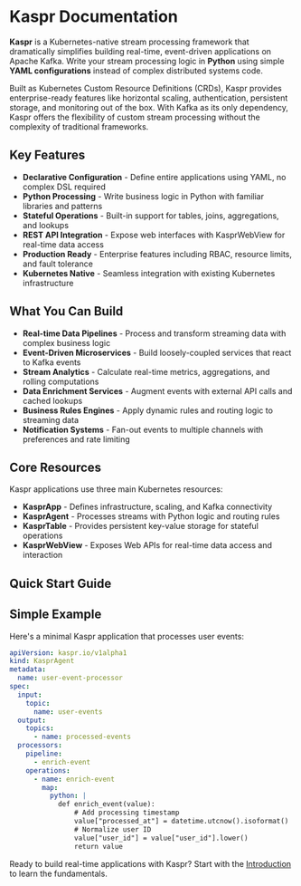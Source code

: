 
# Kaspr Documentation
 
**Kaspr** is a Kubernetes-native stream processing framework that dramatically simplifies building real-time, event-driven applications on Apache Kafka. Write your stream processing logic in **Python** using simple **YAML configurations** instead of complex distributed systems code.

Built as Kubernetes Custom Resource Definitions (CRDs), Kaspr provides enterprise-ready features like horizontal scaling, authentication, persistent storage, and monitoring out of the box. With Kafka as its only dependency, Kaspr offers the flexibility of custom stream processing without the complexity of traditional frameworks.

## Key Features

- **Declarative Configuration** - Define entire applications using YAML, no complex DSL required
- **Python Processing** - Write business logic in Python with familiar libraries and patterns  
- **Stateful Operations** - Built-in support for tables, joins, aggregations, and lookups
- **REST API Integration** - Expose web interfaces with KasprWebView for real-time data access
- **Production Ready** - Enterprise features including RBAC, resource limits, and fault tolerance
- **Kubernetes Native** - Seamless integration with existing Kubernetes infrastructure

## What You Can Build

- **Real-time Data Pipelines** - Process and transform streaming data with complex business logic
- **Event-Driven Microservices** - Build loosely-coupled services that react to Kafka events
- **Stream Analytics** - Calculate real-time metrics, aggregations, and rolling computations
- **Data Enrichment Services** - Augment events with external API calls and cached lookups
- **Business Rules Engines** - Apply dynamic rules and routing logic to streaming data
- **Notification Systems** - Fan-out events to multiple channels with preferences and rate limiting

## Core Resources

Kaspr applications use three main Kubernetes resources:

- **KasprApp** - Defines infrastructure, scaling, and Kafka connectivity
- **KasprAgent** - Processes streams with Python logic and routing rules  
- **KasprTable** - Provides persistent key-value storage for stateful operations
- **KasprWebView** - Exposes Web APIs for real-time data access and interaction

## Quick Start Guide
 
<Cards>
  <Cards.Card
    title="📚 Introduction"
    href={`/docs/getting-started/introduction`}
    description="Learn what Kaspr is and how it works"
  />
  <Cards.Card
    title="⚡ Installation"
    href={`/docs/getting-started/installation`}
    description="Set up the Kaspr operator in your cluster"
  />
  <Cards.Card
    title="📖 User Guide"
    href={`/docs/user-guide/concepts`}
    description="Learn concepts and build your first app"
  />
  <Cards.Card
    title="🔗 API Reference"
    href={`/docs/api-reference/v1alpha1`}
    description="Complete CRD specification and examples"
  />
  <Cards.Card
    title="💼 Examples"
    href="https://github.com/TotalWineLabs/kaspr-operator/tree/master/examples"
    description="Real-world patterns and use cases"
  />
</Cards>

## Simple Example

Here's a minimal Kaspr application that processes user events:

```yaml
apiVersion: kaspr.io/v1alpha1
kind: KasprAgent
metadata:
  name: user-event-processor
spec:
  input:
    topic:
      name: user-events
  output:
    topics:
      - name: processed-events
  processors:
    pipeline:
      - enrich-event
    operations:
      - name: enrich-event
        map:
          python: |
            def enrich_event(value):
                # Add processing timestamp
                value["processed_at"] = datetime.utcnow().isoformat()
                # Normalize user ID
                value["user_id"] = value["user_id"].lower()
                return value
```

Ready to build real-time applications with Kaspr? Start with the [Introduction](/docs/getting-started/introduction) to learn the fundamentals.
